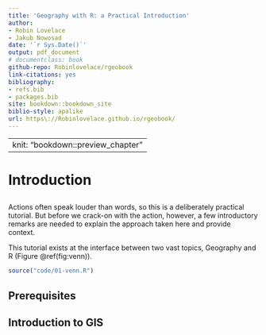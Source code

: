 ```yaml
--- 
title: 'Geography with R: a Practical Introduction'
author:
- Robin Lovelace
- Jakub Nowosad
date: '`r Sys.Date()`'
output: pdf_document
# documentclass: book
github-repo: Robinlovelace/rgeobook
link-citations: yes
bibliography:
- refs.bib
- packages.bib
site: bookdown::bookdown_site
biblio-style: apalike
url: https\://Robinlovelace.github.io/rgeobook/
---
```


---
knit: "bookdown::preview_chapter"
---

# Introduction {#intro}

<!-- Uncomment when it becomes a book -->
<!-- This book exists at the intersection between two vast subjects, Geography and R (Figure \@ref(fig:venn)). -->
<!-- It would make little sense to attempt a comprehensive coverage of either within a this book: this is a practical book. -->
<!-- This means that we will learn to *do* Geography, not talk about Geography, with R. -->

<!-- ## Why Geography with R? -->

<!-- Of Geography and R, the former is certainly the larger. -->
<!-- Geography as an academic discipline has over 2,000 years of history, notwithstanding the largely undocumented map-making skills of our prehistoric ancestors. -->

<!-- In this book we treat R as a 'tool for the trade', in a similar way that early geographers used rulers, compasses, sextants and other instruments to advance knowledge about the world. -->

<!-- Ideas: something on geocomputation, other GIS software, and the difference between 'R for geographic data' and 'R for geography'. -->

##

Actions often speak louder than words, so this is a deliberately practical tutorial.
But before we crack-on with the action, however, a few introductory remarks are needed to explain the approach taken here and provide context.

This tutorial exists at the interface between two vast topics, Geography and R (Figure \@ref(fig:venn)).

```r
source("code/01-venn.R")
```



## Prerequisites {-}

<!-- 
- r, rstudio, gdal, proj4, geos, udunits 
- r packages sf, raster, etc.
- datasets 
-->

## Introduction to GIS

<!-- 
- what's R
- what's GIS
- GIS data models (vector vs raster)
- coordinate reference system - CRS
- GIS data formats
- GDAL, GEOS, PROJ4
- GIS R package
- GIS beyond R 
-->